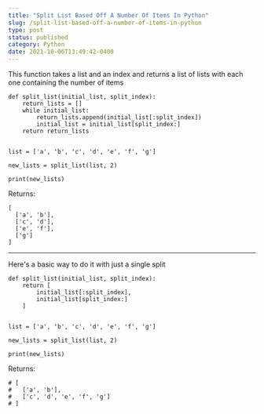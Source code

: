 ```yaml
---
title: "Split List Based Off A Number Of Items In Python"
slug: /split-list-based-off-a-number-of-items-in-python
type: post
status: published
category: Python
date: 2021-10-06T13:49:42-0400
---
```


This function takes a list and an index and returns a list of lists with each one containing the number of items

```pyhton3
def split_list(initial_list, split_index):
    return_lists = []
    while initial_list:
        return_lists.append(initial_list[:split_index])
        initial_list = initial_list[split_index:]
    return return_lists


list = ['a', 'b', 'c', 'd', 'e', 'f', 'g']

new_lists = split_list(list, 2)

print(new_lists)
```

Returns:

```
[
  ['a', 'b'],
  ['c', 'd'],
  ['e', 'f'], 
  ['g']
]
```


---


Here's a basic way to do it with just a single split

```
def split_list(initial_list, split_index):
    return [
        initial_list[:split_index],
        initial_list[split_index:]
    ]


list = ['a', 'b', 'c', 'd', 'e', 'f', 'g']

new_lists = split_list(list, 2)

print(new_lists)
```

Returns:

```
# [
#   ['a', 'b'], 
#   ['c', 'd', 'e', 'f', 'g']
# ]
```